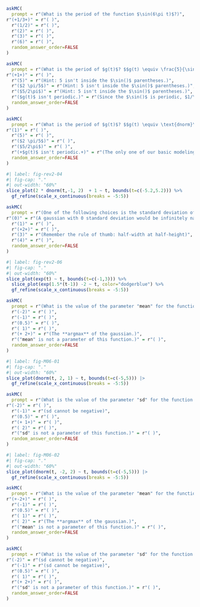 
```r
askMC(
  prompt = r"(What is the period of the function $\sin(6\pi t)$?)",
r"(+1/3+)" = r"( )",
  r"(1/2)" = r"( )",
  r"(2)" = r"( )",
  r"(3)" = r"( )",
  r"(6)" = r"( )",
  random_answer_order=FALSE
)
```

```r
askMC(
  prompt = r"(What is the period of $g(t)$? $$g(t) \equiv \frac{5}{\sin(2 \pi t)}$$  )",
r"(+1+)" = r"( )",
  r"(5)" = r"(Hint: 5 isn't inside the $\sin()$ parentheses.)",
  r"($2 \pi/5$)" = r"(Hint: 5 isn't inside the $\sin()$ parentheses.)",
  r"($5/2\pi$)" = r"(Hint: 5 isn't inside the $\sin()$ parentheses.)",
  r"($g(t)$ isn't periodic.)" = r"(Since the $\sin()$ is periodic, $1/\sin()$ is also periodic.)",
  random_answer_order=FALSE
)
```



```r
askMC(
  prompt = r"(What is the period of $g(t)$? $$g(t) \equiv \text{dnorm}\left(\frac{2\pi}{5}(t-3)\right)$$ )",
r"(1)" = r"( )",
  r"(5)" = r"( )",
  r"($2 \pi/5$)" = r"( )",
  r"($5/2\pi$)" = r"( )",
  r"(+$g(t)$ isn't periodic.+)" = r"(The only one of our basic modeling functions that is period is $\sin()$. The gaussian, that is, $\text{dnorm}()$, has just one bump and therefore isn't periodic.)",
  random_answer_order=FALSE
)
```

```r
#| label: fig-rev2-04
#| fig-cap: "."
#| out-width: "60%"
slice_plot(2 * dnorm(t,-1, 2)  + 1 ~ t, bounds(t=c(-5.2,5.2))) %>%
  gf_refine(scale_x_continuous(breaks = -5:5)) 
```

```r
askMC(
  prompt = r"(One of the following choices is the standard deviation of the function graphed in @fig-rev2-04. Which one?)",
r"(0)" = r"(A gaussian with 0 standard deviation would be infinitely narrow and infinitely high!)",
  r"(1)" = r"( )",
  r"(+2+)" = r"( )",
  r"(3)" = r"(Remember the rule of thumb: half-width at half-height)",
  r"(4)" = r"( )",
  random_answer_order=FALSE
)
```

```r
#| label: fig-rev2-06
#| fig-cap: "."
#| out-width: "60%"
slice_plot(exp(t) ~ t, bounds(t=c(-1,3))) %>%
  slice_plot(exp(1.5*(t-1)) -2 ~ t, color="dodgerblue") %>%
  gf_refine(scale_x_continuous(breaks = -5:5)) 
```

```r
askMC(
  prompt = r"(What is the value of the parameter "mean" for the function shown in @fig-rev2-06?)",
  r"(-2)" = r"( )",
  r"(-1)" = r"( )",
  r"(0.5)" = r"( )",
  r"( 1)" = r"( )",
  r"(+ 2+)" = r"(The **argmax** of the gaussian.)",
  r"("mean" is not a parameter of this function.)" = r"( )",
  random_answer_order=FALSE
)
```

```r
#| label: fig-M06-01
#| fig-cap: "."
#| out-width: "60%"
slice_plot(dnorm(t, 2, 1) ~ t, bounds(t=c(-5,5))) |> 
  gf_refine(scale_x_continuous(breaks = -5:5)) 
```

```r
askMC(
  prompt = r"(What is the value of the parameter "sd" for the function shown in @fig-M06-01?)",
r"(-2)" = r"( )",
  r"(-1)" = r"(sd cannot be negative)",
  r"(0.5)" = r"( )",
  r"(+ 1+)" = r"( )",
  r"( 2)" = r"( )",
  r"("sd" is not a parameter of this function.)" = r"( )",
  random_answer_order=FALSE
)
```

```r
#| label: fig-M06-02
#| fig-cap: "."
#| out-width: "60%"
slice_plot(dnorm(t, -2, 2) ~ t, bounds(t=c(-5,5))) |> 
  gf_refine(scale_x_continuous(breaks = -5:5)) 
```


```r
askMC(
  prompt = r"(What is the value of the parameter "mean" for the function shown in @fig-M06-02?)",
r"(+-2+)" = r"( )",
  r"(-1)" = r"( )",
  r"(0.5)" = r"( )",
  r"( 1)" = r"( )",
  r"( 2)" = r"(The **argmax** of the gaussian.)",
  r"("mean" is not a parameter of this function.)" = r"( )",
  random_answer_order=FALSE
)
```



```r
askMC(
  prompt = r"(What is the value of the parameter "sd" for the function shown in @fig-M06-02)",
r"(-2)" = r"(sd cannot be negative)",
  r"(-1)" = r"(sd cannot be negative)",
  r"(0.5)" = r"( )",
  r"( 1)" = r"( )",
  r"(+ 2+)" = r"( )",
  r"("sd" is not a parameter of this function.)" = r"( )",
  random_answer_order=FALSE
)
```


